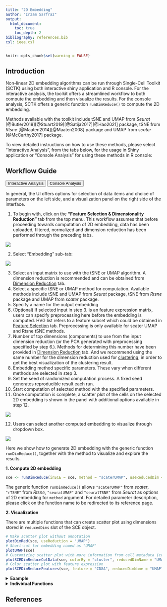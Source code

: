 ```yaml
---
title: "2D Embedding"
author: "Irzam Sarfraz"
output:
  html_document:
    toc: true
    toc_depth: 2
bibliography: references.bib
csl: ieee.csl
---
```


```r
knitr::opts_chunk$set(warning = FALSE)
```

````{=html}
<head>
<meta name="viewport" content="width=device-width, initial-scale=1">
</head>
<body>
````

## Introduction

Non-linear 2D embedding algorithms can be run through Single-Cell Toolkit (SCTK) using both interactive shiny application and R console. For the interactive analysis, the toolkit offers a streamlined workflow to both compute the embedding and then visualize the results. For the console analysis, SCTK offers a generic function `runDimReduce()` to compute the 2D embedding.

Methods available with the toolkit include tSNE and UMAP from *Seurat* [@Butler2018][@Stuart2019][@Satija2017][@Hao2021] package, tSNE from *Rtsne* [@Maaten2014][@Maaten2008] package and UMAP from *scater* [@McCarthy2017] package. 

To view detailed instructions on how to use these methods, please select "Interactive Analysis", from the tabs below, for the usage in Shiny application or "Console Analysis" for using these methods in R console: 

## Workflow Guide

````{=html}
<div class="tab">
  <button class="tablinks" onclick="openTab(event, 'interactive')" id="ia-button">Interactive Analysis</button>
  <button class="tablinks" onclick="openTab(event, 'console')" id="console-button">Console Analysis</button>
</div>

<div id="interactive" class="tabcontent">
````

In general, the UI offers options for selection of data items and choice of parameters on the left side, and a visualization panel on the right side of the interface. 

1. To begin with, click on the **"Feature Selection & Dimensionality Reduction"** tab from the top menu. This workflow assumes that before proceeding towards computation of 2D embedding, data has been uploaded, filtered, normalized and dimension reduction has been performed through the preceding tabs.

![](ui_screenshots/embedding/dr_1.PNG)\

2. Select "Embedding" sub-tab:

![](ui_screenshots/embedding/e1.png)\

3. Select an input matrix to use with the tSNE or UMAP algorithm. A dimension reduction is recommended and can be obtained from [Dimension Reduction](dimensionality_reduction.html) tab. 
4. Select a specific tSNE or UMAP method for computation. Available methods include tSNE and UMAP from *Seurat* package, tSNE from *Rtsne* package and UMAP from *scater* package.
5. Specify a name for the output embedding. 
6. (Optional) If selected input in step 3. is an feature expression matrix, users can specify preprocessing here before the embedding is computed. HVG list refers to a feature subset which could be obtained in [Feature Selection](feature_selection.html) tab. Preprocessing is only available for scater UMAP and Rtsne tSNE methods. 
7. Number of top dimensions (components) to use from the input dimension reduction (or the PCA generated with preprocessing specified by step 6.). Methods for determining this number have been provided in [Dimension Reduction](dimensionality_reduction.html) tab. And we recommend using the same number for the dimension reduction used for [clustering](clustering.html), in order to get the best visualization of the clustering result.
8. Embedding method specific parameters. These vary when different methods are selected in step 3. 
9. Set the seed of randomized computation process. A fixed seed generates reproducible result each run. 
10. Start computation of selected method with the specified parameters. 
11. Once computation is complete, a scatter plot of the cells on the selected 2D embedding is shown in the panel with additional options available in step 12.

![](ui_screenshots/embedding/e2.png)\

12. Users can select another computed embedding to visualize through dropdown box.

![](ui_screenshots/embedding/e3.png)\

````{=html}
</div>
<div id="console" class="tabcontent">
````

Here we show how to generate 2D embedding with the generic function `runDimReduce()`, 
together with the method to visualize and explore the results. 

**1. Compute 2D embedding**

```r
sce <- runDimReduce(inSCE = sce, method = "scaterUMAP", useReducedDim = "PCA", reducedDimName = "UMAP")
```

The generic function `runDimReduce()` allows `"scaterUMAP"` from *scater*, `"rTSNE"` from *Rtsne*, `"seuratUMAP"` and `"seuratTSNE"` from *Seurat* as options of 2D embedding for `method` argument. For detailed parameter description, please click on the function name to be redirected to its reference page. 

**2. Visualization**

There are multiple functions that can create scatter plot using dimensions stored in `reducedDims` slot of the SCE object. 

```r
# Make scatter plot without annotation
plotDimRed(sce, useReduction = "UMAP")
# Short-cut for embedding named as "UMAP"
plotUMAP(sce)
# Customizing scatter plot with more information from cell metadata (colData)
plotSCEDimReduceColData(sce, colorBy = "cluster", reducedDimName = "UMAP")
# Color scatter plot with feature expression
plotSCEDimReduceFeatures(sce, feature = "CD8A", reducedDimName = "UMAP")
```

````{=html}
<details>
  <summary><b>Example</b></summary>
````  
  
```r
library(singleCellTK)
sce <- importExampleData("pbmc3k")
sce <- runNormalization(sce, normalizationMethod = "LogNormalize", useAssay = "counts", outAssayName = "logcounts")
sce <- runFeatureSelection(sce, useAssay = "counts", method = "modelGeneVar")
sce <- setTopHVG(sce, method = "modelGeneVar", hvgNumber = 2000, featureSubsetName = "HVG")
sce <- runDimReduce(sce, method = "seuratPCA", useAssay = "logcounts", 
                    scale = TRUE, useFeatureSubset = "HVG", reducedDimName = "PCA",
                    nComponents = 50)
# Run UMAP on the PCA reducedDim
sce <- runDimReduce(sce, method = "scaterUMAP", useReducedDim = "PCA", 
                    reducedDimName = "UMAP")
# Plot UMAP
plotDimRed(sce, useReduction = "UMAP")
```

````{=html}
</details> 
<details>
  <summary><b>Individual Functions</b></summary>
````

While the `runDimReduce()` wrapper function can be used for all 2D embedding algorithms including tSNE and UMAP, and additionally for dimension reduction methods like PCA and ICA, separate functions are also available for all of the included methods. The following functions can be used for specific methods:

Running tSNE from *Rtsne* package:

```r
sce <- runTSNE(inSCE = sce, useReducedDim = "PCA", reducedDimName = "TSNE")
```

Using the *Seurat* tSNE wrapper is recommended only in the [Seurat Curated Workflow](seurat_curated_workflow.html).

```r
sce <- runSeuratFindHVG(inSCE = sce, useAssay = "seuratNormData")
sce <- runSeuratPCA(inSCE = sce, useAssay = "seuratNormData", scale = TRUE, reducedDimName = "seuratPCA")
  sce <- runSeuratTSNE(inSCE = sce, useReduction = "pca", reducedDimName = "seuratTSNE")
```

Running UMAP from *scater* package:

```r
sce <- runUMAP(inSCE = sce, useReducedDim = "PCA", reducedDimName = "UMAP")
```

Using the *Seurat* UMAP wrapper is recommended only in the [Seurat Curated Workflow](seurat_curated_workflow.html).
  
```r
sce <- runSeuratFindHVG(inSCE = sce, useAssay = "seuratNormData")
sce <- runSeuratPCA(inSCE = sce, useAssay = "seuratNormData", scale = TRUE, reducedDimName = "seuratPCA")
sce <- runSeuratUMAP(inSCE = sce, useReduction = "pca", reducedDimName = "seuratUMAP")
```

````{=html} 
</details> 
</div>
<script>
document.getElementById("ia-button").click();
</script>
</body>
````

## References
